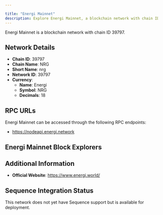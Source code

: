 ```yaml
---

title: "Energi Mainnet"
description: Explore Energi Mainnet, a blockchain network with chain ID 39797. Learn about its native currency, Energi, and how to interact with the network.
---
```




Energi Mainnet is a blockchain network with chain ID 39797.

## Network Details

- **Chain ID**: 39797
- **Chain Name**: NRG
- **Short Name**: nrg
- **Network ID**: 39797
- **Currency**: 
  - **Name**: Energi
  - **Symbol**: NRG
  - **Decimals**: 18

## RPC URLs

Energi Mainnet can be accessed through the following RPC endpoints:

- https://nodeapi.energi.network

## Energi Mainnet Block Explorers



## Additional Information

- **Official Website**: https://www.energi.world/

## Sequence Integration Status

This network does not yet have Sequence support but is available for deployment.
